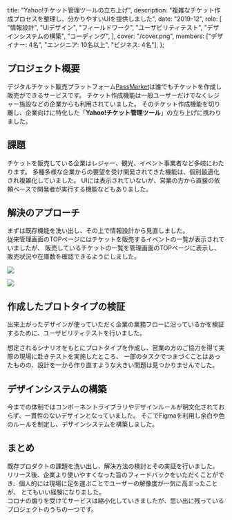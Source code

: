   title: "Yahoo!チケット管理ツールの立ち上げ",
  description:
    "複雑なチケット作成プロセスを整理し、分かりやすいUIを提供しました",
  date: "2019-12",
  role: [
    "情報設計",
    "UIデザイン",
    "フィールドワーク",
    "ユーザビリティテスト",
    "デザインシステムの構築",
    "コーディング",
  ],
  cover: "/cover.png",
  members: ["デザイナー: 4名", "エンジニア: 10名以上", "ビジネス: 4名"],
};

## プロジェクト概要

デジタルチケット販売プラットフォーム[PassMarket](https://passmarket.yahoo.co.jp/)は誰でもチケットを作成し販売ができるサービスです。
チケット作成機能は一般ユーザーだけでなくレジャー施設などの企業からも利用されていました。
そのチケット作成機能を切り離し、企業向けに特化した「**Yahoo!チケット管理ツール**」の立ち上げに携わりました。

## 課題

チケットを販売している企業はレジャー、観光、イベント事業者など多岐にわたります。
多種多様な企業からの要望を受け開発されてきた機能は、個別最適化され複雑化していました。
UIには表示されていないが、営業の方から直接の依頼ベースで開発者が実行する機能などもありました。

## 解決のアプローチ

まずは既存機能を洗い出し、その上で情報設計から見直しました。  
従来管理画面のTOPページにはチケットを販売するイベントの一覧が表示されていましたが、
販売しているチケットの一覧を管理画面のTOPページに表示し、販売状況や在庫数を確認できるようにしました。

![](/yt-management-top-old.png)

![](/yt-management-top.png)

## 作成したプロトタイプの検証

出来上がったデザインが使っていただく企業の業務フローに沿っているかを検証するために、ユーザビリティテストを行いました。

想定されるシナリオをもとにプロトタイプを作成し、営業の方のご協力を得て実際の現場に赴きテストを実施したところ、
一部のタスクでつまづくことはあったものの、設計を一から作り直すような大きい問題は見つかりませんでした。

## デザインシステムの構築

今までの体制ではコンポーネントライブラリやデザインルールが明文化されておらず、一貫性のないデザインとなっていました。
そこでFigmaを利用し余白や色のルールを制定し、デザインシステムを構築しました。

## まとめ

既存プロダクトの課題を洗い出し、解決方法の検討とその実証を行いました。
リリース後、企業より使いやすくなった旨のフィードバックをいただくことができ、個人的には現場に足を運ぶことでユーザーの解像度が一気に高まったことが、
とてもいい経験になりました。  
コロナの煽りを受けてサービスは縮小化していきましたが、思い出に残っているプロジェクトのうちの一つです。

